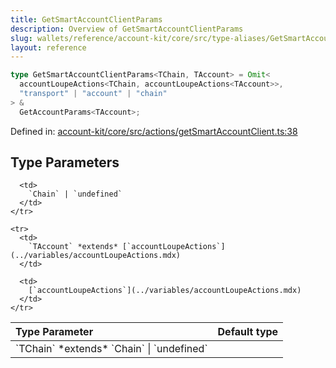 ```yaml
---
title: GetSmartAccountClientParams
description: Overview of GetSmartAccountClientParams
slug: wallets/reference/account-kit/core/src/type-aliases/GetSmartAccountClientParams
layout: reference
---
```


```ts
type GetSmartAccountClientParams<TChain, TAccount> = Omit<
  accountLoupeActions<TChain, accountLoupeActions<TAccount>>,
  "transport" | "account" | "chain"
> &
  GetAccountParams<TAccount>;
```

Defined in: [account-kit/core/src/actions/getSmartAccountClient.ts:38](https://github.com/alchemyplatform/aa-sdk/blob/da19afd63b0ba06a4de95b0d2d7871f64d546304/account-kit/core/src/actions/getSmartAccountClient.ts#L38)

## Type Parameters

<table>
  <thead>
    <tr>
      <th align="left">Type Parameter</th>
      <th align="left">Default type</th>
    </tr>
  </thead>

  <tbody>
    <tr>
      <td>
        `TChain` *extends* `Chain` | `undefined`
      </td>

      <td>
        `Chain` | `undefined`
      </td>
    </tr>

    <tr>
      <td>
        `TAccount` *extends* [`accountLoupeActions`](../variables/accountLoupeActions.mdx)
      </td>

      <td>
        [`accountLoupeActions`](../variables/accountLoupeActions.mdx)
      </td>
    </tr>

  </tbody>
</table>
